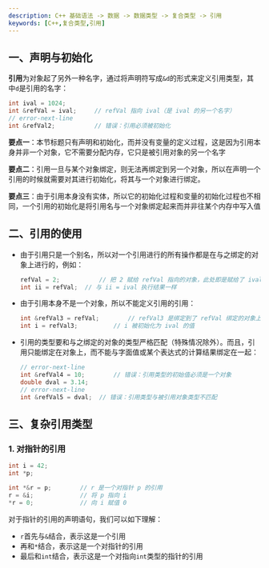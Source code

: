 ```yaml
---
description: C++ 基础语法 -> 数据 -> 数据类型 -> 复合类型 -> 引用
keywords: [C++,复合类型,引用]
---
```


## 一、声明与初始化

**引用**为对象起了另外一种名字，通过将声明符写成`&d`的形式来定义引用类型，其中`d`是引用的名字：

```cpp
int ival = 1024;
int &refVal = ival;		// refVal 指向 ival（是 ival 的另一个名字）
// error-next-line
int &refVal2;			// 错误：引用必须被初始化
```

**要点一**：本节标题只有声明和初始化，而并没有变量的定义过程，这是因为引用本身并非一个对象，它不需要分配内存，它只是被引用对象的另一个名字

**要点二**：引用一旦与某个对象绑定，则无法再绑定到另一个对象，所以在声明一个引用的时候就需要对其进行初始化，将其与一个对象进行绑定。

**要点三**：由于引用本身没有实体，所以它的初始化过程和变量的初始化过程也不相同，一个引用的初始化是将引用名与一个对象绑定起来而并非往某个内存中写入值



## 二、引用的使用

- 由于引用只是一个别名，所以对一个引用进行的所有操作都是在与之绑定的对象上进行的，例如：

  ```cpp
  refVal = 2;			// 把 2 赋给 refVal 指向的对象，此处即是赋给了 ival
  int ii = refVal;	// 与 ii = ival 执行结果一样
  ```

- 由于引用本身不是一个对象，所以不能定义引用的引用：

  ```cpp
  int &refVal3 = refVal;		// refVal3 是绑定到了 refVal 绑定的对象上，而不是绑定到了 refVal 上
  int i = refVal3;			// i 被初始化为 ival 的值
  ```

- 引用的类型要和与之绑定的对象的类型严格匹配（特殊情况除外）。而且，引用只能绑定在对象上，而不能与字面值或某个表达式的计算结果绑定在一起：

  ```cpp
  // error-next-line
  int &refVal4 = 10;		// 错误：引用类型的初始值必须是一个对象
  double dval = 3.14;
  // error-next-line
  int &refVal5 = dval;	// 错误：引用类型与被引用对象类型不匹配
  ```



## 三、复杂引用类型

### 1. 对指针的引用

```cpp
int i = 42;
int *p;

int *&r = p;		// r 是一个对指针 p 的引用
r = &i;				// 将 p 指向 i
*r = 0;				// 向 i 赋值 0
```

对于指针的引用的声明语句，我们可以如下理解：

- `r`首先与`&`结合，表示这是一个引用
- 再和`*`结合，表示这是一个对指针的引用
- 最后和`int`结合，表示这是一个对指向`int`类型的指针的引用